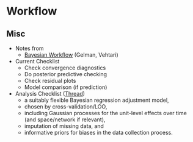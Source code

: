 # Workflow {#sec-bayes-wkflw .unnumbered}

## Misc {#sec-bayes-wkflw-misc .unnumbered}

-   Notes from
    -   [Bayesian Workflow](http://www.stat.columbia.edu/~gelman/research/unpublished/Bayesian_Workflow_article.pdf) (Gelman, Vehtari)
-   Current Checklist
    -   Check convergence diagnostics
    -   Do posterior predictive checking
    -   Check residual plots
    -   Model comparison (if prediction)
-   Analysis Checklist ([Thread](https://vis.social/@robertGrant/109743940709993385))
    -   a suitably flexible Bayesian regression adjustment model,
    -   chosen by cross-validation/LOO,
    -   including Gaussian processes for the unit-level effects over time (and space/network if relevant),
    -   imputation of missing data, and
    -   informative priors for biases in the data collection process.
